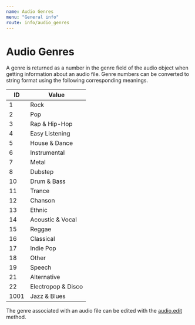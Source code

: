 ```yaml
---
name: Audio Genres
menu: "General info"
route: info/audio_genres
---
```


# Audio Genres

A genre is returned as a number in the genre field of the audio object when getting information about an audio file. Genre numbers can be converted to string format using the following corresponding meanings.

| ID |Value|
|----|-----|
|1   |Rock|
|2   |Pop|
|3   |Rap & Hip-Hop|
|4   |Easy Listening|
|5   |House & Dance|
|6   |Instrumental|
|7   |Metal|
|8   |Dubstep|
|10  |Drum & Bass|
|11  |Trance|
|12  |Chanson|
|13  |Ethnic|
|14  |Acoustic & Vocal|
|15  |Reggae|
|16  |Classical|
|17  |Indie Pop|
|18  |Other|
|19  |Speech|
|21  |Alternative|
|22  |Electropop & Disco|
|1001|Jazz & Blues|

The genre associated with an audio file can be edited with the [audio.edit](/method/audio_edit/) method.

